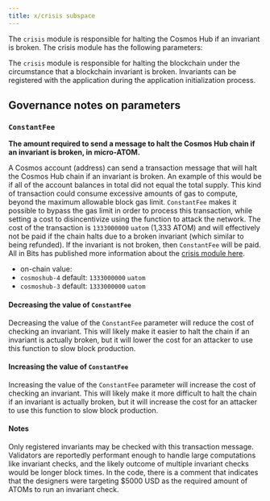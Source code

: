 ```yaml
---
title: x/crisis subspace
---
```



The `crisis` module is responsible for halting the Cosmos Hub if an invariant is broken. The crisis module has the following parameters:

<KeyValueTable data={currentParams.crisis} />

The `crisis` module is responsible for halting the blockchain under the circumstance that a blockchain invariant is broken. Invariants can be registered with the application during the application initialization process.

## Governance notes on parameters

### `ConstantFee`

**The amount required to send a message to halt the Cosmos Hub chain if an invariant is broken, in micro-ATOM.**

A Cosmos account (address) can send a transaction message that will halt the Cosmos Hub chain if an invariant is broken. An example of this would be if all of the account balances in total did not equal the total supply. This kind of transaction could consume excessive amounts of gas to compute, beyond the maximum allowable block gas limit. `ConstantFee` makes it possible to bypass the gas limit in order to process this transaction, while setting a cost to disincentivize using the function to attack the network. The cost of the transaction is `1333000000` `uatom` (1,333 ATOM) and will effectively not be paid if the chain halts due to a broken invariant (which similar to being refunded). If the invariant is not broken, then `ConstantFee` will be paid. All in Bits has published more information about the [crisis module here](https://docs.cosmos.network/main/modules/crisis).

- on-chain value: <Var children={currentParams.crisis.ConstantFee} />
- `cosmoshub-4` default: `1333000000` `uatom`
- `cosmoshub-3` default: `1333000000` `uatom`

#### Decreasing the value of `ConstantFee`

Decreasing the value of the `ConstantFee` parameter will reduce the cost of checking an invariant. This will likely make it easier to halt the chain if an invariant is actually broken, but it will lower the cost for an attacker to use this function to slow block production.

#### Increasing the value of `ConstantFee`

Increasing the value of the `ConstantFee` parameter will increase the cost of checking an invariant. This will likely make it more difficult to halt the chain if an invariant is actually broken, but it will increase the cost for an attacker to use this function to slow block production.

#### Notes

Only registered invariants may be checked with this transaction message. Validators are reportedly performant enough to handle large computations like invariant checks, and the likely outcome of multiple invariant checks would be longer block times. In the code, there is a comment that indicates that the designers were targeting $5000 USD as the required amount of ATOMs to run an invariant check.

